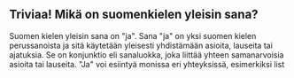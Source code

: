 ## Triviaa! Mikä on suomenkielen yleisin sana?

Suomen kielen yleisin sana on "ja". Sana "ja" on yksi suomen kielen perussanoista ja sitä käytetään yleisesti yhdistämään asioita, lauseita tai ajatuksia. Se on konjunktio eli sanaluokka, joka liittää yhteen samanarvoisia asioita tai lauseita. "Ja" voi esiintyä monissa eri yhteyksissä, esimerkiksi list
